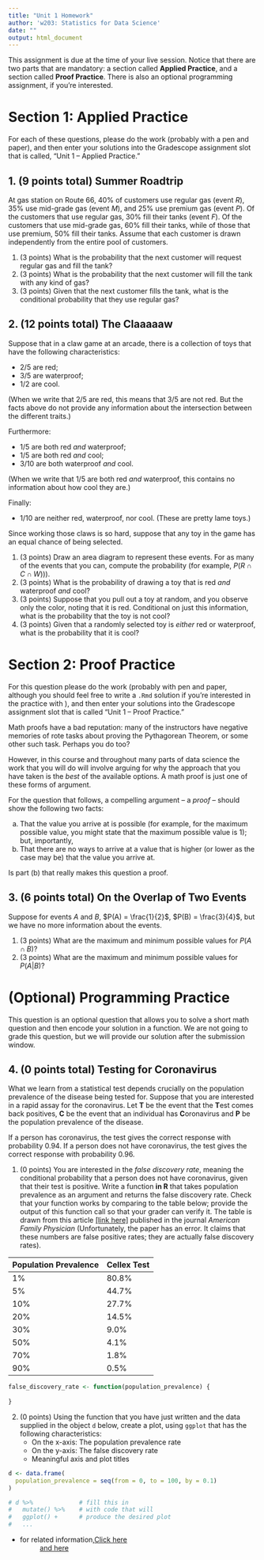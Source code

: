 ```yaml
---
title: "Unit 1 Homework"
author: 'w203: Statistics for Data Science'
date: ""
output: html_document
---
```


This assignment is due at the time of your live session. Notice that there are two parts that are mandatory: a section called **Applied Practice**, and a section called **Proof Practice**. There is also an optional programming assignment, if you're interested. 

# Section 1: Applied Practice 

For each of these questions, please do the work (probably with a pen and paper), and then enter your solutions into the Gradescope assignment slot that is called, "Unit 1 -- Applied Practice." 

## 1. (9 points total) Summer Roadtrip

At gas station on Route 66, 40% of customers use regular gas (event $R$), 35% use mid-grade gas (event $M$), and 25% use premium gas (event $P$). Of the customers that use regular gas, 30% fill their tanks (event $F$). Of the customers that use mid-grade gas, 60% fill their tanks, while of those that use premium, 50% fill their tanks. Assume that each customer is drawn independently from the entire pool of customers.

1. (3 points) What is the probability that the next customer will request regular gas and fill the tank? 
2. (3 points) What is the probability that the next customer will fill the tank with any kind of gas? 
3. (3 points) Given that the next customer fills the tank, what is the conditional probability that they use regular gas?

## 2. (12 points total) The Claaaaaw

Suppose that in a claw game at an arcade, there is a collection of toys that have the following characteristics: 

- $2/5$ are red; 
- $3/5$ are waterproof; 
- $1/2$ are cool. 

(When we write that $2/5$ are red, this means that $3/5$ are not red. But the facts above do not provide any information about the intersection between the different traits.) 

Furthermore: 

- $1/5$  are both red _and_ waterproof;  
- $1/5$  are both red _and_ cool;  
- $3/10$ are both waterproof _and_ cool. 

(When we write that $1/5$ are both red _and_ waterproof, this contains no information about how cool they are.)

Finally: 

- $1/10$ are neither red, waterproof, nor cool. (These are pretty lame toys.)

Since working those claws is so hard, suppose that any toy in the game has an equal chance of being selected.

1. (3 points) Draw an area diagram to represent these events. For as many of the events that you can, compute the probability (for example, $P(R\cap C \cap W))$).
2. (3 points) What is the probability of drawing a toy that is red _and_ waterproof _and_ cool? 
3. (3 points) Suppose that you pull out a toy at random, and you observe only the color, noting that it is red. Conditional on just this information, what is the probability that the toy is not cool? 
4. (3 points) Given that a randomly selected toy is _either_ red or waterproof, what is the probability that it is cool? 

\newpage

# Section 2: Proof Practice 

For this question please do the work (probably with pen and paper, although you should feel free to write a `.Rmd` solution if you're interested in the practice with \Latex), and then enter your solutions into the Gradescope assignment slot that is called "Unit 1 -- Proof Practice." 

Math proofs have a bad reputation: many of the instructors have negative memories of rote tasks about proving the Pythagorean Theorem, or some other such task. Perhaps you do too? 

However, in this course and throughout many parts of data science the work that you will do will involve arguing for why the approach that you have taken is the _best_ of the available options. A math proof is just one of these forms of argument. 

For the question that follows, a compelling argument -- a _proof_ -- should show the following two facts: 

(a) That the value you arrive at is possible (for example, for the maximum possible value, you might state that the maximum possible value is 1); but, importantly, 
(b) That there are no ways to arrive at a value that is higher (or lower as the case may be) that the value you arrive at.

Is part (b) that really makes this question a proof. 

## 3. (6 points total) On the Overlap of Two Events

Suppose for events $A$ and $B$, $P(A) = \frac{1}{2}$, $P(B) = \frac{3}{4}$, but we have no more information about
the events.

1. (3 points) What are the maximum and minimum possible values for $P(A\cap B)$? 
2. (3 points) What are the maximum and minimum possible values for $P(A|B)$?

\newpage

# (Optional) Programming Practice

This question is an optional question that allows you to solve a short math question and then encode your solution in a function. We are not going to grade this question, but we will provide our solution after the submission window. 

## 4. (0 points total) Testing for Coronavirus 

What we learn from a statistical test depends crucially on the population prevalence of the disease being tested for. Suppose that you are interested in a rapid assay for the coronavirus.  Let **T** be the event that the **T**est comes back positives, **C** be the event that an individual has **C**oronavirus and **P** be the population prevalence of the disease. 

If a person has coronavirus, the test gives the correct response with probability 0.94.  If a person does not have coronavirus, the test gives the correct response with probability 0.96.

1. (0 points) You are interested in the *false discovery rate*, meaning the conditional probability that a person does not have coronavirus, given that their test is positive.  Write a function **in R** that takes population prevalence as an argument and returns the false discovery rate. Check that your function works by comparing to the table below; provide the output of this function call so that your grader can verify it. The table is drawn from this article [[link here]](./ebell_2020.pdf) published in the journal *American Family Physician* (Unfortunately, the paper has an error.  It claims that these numbers are false positive rates; they are actually false discovery rates). 

| Population Prevalence | Cellex Test | 
|-----------------------|-------------| 
| 1%                    | 80.8%       | 
| 5%                    | 44.7%       | 
| 10%                   | 27.7%       | 
| 20%                   | 14.5%       | 
| 30%                   | 9.0%        | 
| 50%                   | 4.1%        | 
| 70%                   | 1.8%        | 
| 90%                   | 0.5%        | 

```r
false_discovery_rate <- function(population_prevalence) { 
  
} 
``` 

2. (0 points) Using the function that you have just written and the data supplied in the object `d` below, create a plot, using `ggplot` that has the following characteristics: 
    - On the x-axis: The population prevalence rate
    - On the y-axis: The false discovery rate
    - Meaningful axis and plot titles 

```r
d <- data.frame(
  population_prevalence = seq(from = 0, to = 100, by = 0.1)
)
```

```r
# d %>%             # fill this in 
#   mutate() %>%    # with code that will
#   ggplot() +      # produce the desired plot
#   ...           
```

- for related information,[Click here](https://en.wikipedia.org/wiki/Sensitivity_and_specificity) 
: [and here](https://en.wikipedia.org/wiki/Base_rate_fallacy)
